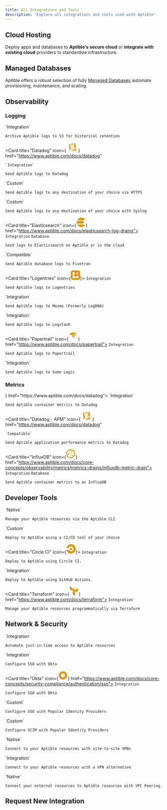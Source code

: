 ```yaml
---
title: All Integrations and Tools
description: "Explore all integrations and tools used with Aptible"
---
```


## Cloud Hosting

Deploy apps and databases to **Aptible's secure cloud** or **integrate with existing cloud** providers to standardize infrastructure.

<CloudsSnippet />

## Managed Databases

Aptible offers a robust selection of fully [Managed Databases](https://www.aptible.com/docs/databases) automate provisioning, maintenance, and scaling.

<DatabasesSnippet />

## Observability

### Logging

<CardGroup cols={3}>
  <Card title="Amazon S3" icon="aws" color="E09600" href="https://www.aptible.com/docs/s3-log-archives">
    `Integration`

    Archive Aptible logs to S3 for historical retention
  </Card>

  <Card
    title="Datadog"
    icon={
    <svg fill="#E09600" width="30px" height="30px"  viewBox="0 0 16 16" xmlns="http://www.w3.org/2000/svg" ><path  fill-rule="evenodd" d="M12.886 10.938l-1.157-.767-.965 1.622-1.122-.33-.988 1.517.05.478 5.374-.996-.313-3.378-.879 1.854zm-5.01-1.456l.861-.12c.14.064.237.088.404.13.26.069.562.134 1.009-.092.104-.052.32-.251.408-.365l3.532-.644.36 4.388L8.4 13.876l-.524-4.394zm6.56-1.581l-.348.067-.67-6.964L2.004 2.336l1.407 11.481 1.335-.195a3.03 3.03 0 00-.556-.576c-.393-.33-.254-.888-.022-1.24.307-.596 1.889-1.354 1.8-2.307-.033-.346-.088-.797-.407-1.106-.012.128.01.252.01.252s-.132-.169-.197-.398c-.065-.088-.116-.117-.185-.234-.05.136-.043.294-.043.294s-.107-.255-.125-.47a.752.752 0 00-.08.279s-.139-.403-.107-.62c-.064-.188-.252-.562-.199-1.412.348.245 1.115.187 1.414-.256.1-.147.167-.548-.05-1.337-.139-.506-.483-1.26-.618-1.546l-.016.012c.071.23.217.713.273.947.17.71.215.958.136 1.285-.068.285-.23.471-.642.68-.412.208-.958-.3-.993-.328-.4-.32-.709-.844-.744-1.098-.035-.278.16-.445.258-.672-.14.04-.298.112-.298.112s.188-.195.419-.364c.095-.063.152-.104.252-.188-.146-.003-.264.002-.264.002s.243-.133.496-.23c-.185-.007-.362 0-.362 0s.544-.245.973-.424c.295-.122.583-.086.745.15.212.308.436.476.909.58.29-.13.379-.197.744-.297.321-.355.573-.401.573-.401s-.125.115-.158.297c.182-.145.382-.265.382-.265s-.078.096-.15.249l.017.025c.213-.129.463-.23.463-.23s-.072.091-.156.209c.16-.002.486.006.612.02.745.017.9-.8 1.185-.902.358-.129.518-.206 1.128.396.523.518.932 1.444.73 1.652-.171.172-.507-.068-.879-.534a2.026 2.026 0 01-.415-.911c-.059-.313-.288-.495-.288-.495s.133.297.133.56c0 .142.018.678.246.979-.022.044-.033.217-.058.25-.265-.323-.836-.554-.929-.622.315.26 1.039.856 1.317 1.428.263.54.108 1.035.24 1.164.039.037.566.698.668 1.03.177.58.01 1.188-.222 1.566l-.647.101c-.094-.026-.158-.04-.243-.09.047-.082.14-.29.14-.333l-.036-.065a2.737 2.737 0 01-.819.726c-.367.21-.79.177-1.065.092-.781-.243-1.52-.774-1.698-.914 0 0-.005.112.028.137.197.223.648.628 1.085.91l-.93.102.44 3.444c-.196.029-.226.042-.44.073-.187-.669-.547-1.105-.94-1.36-.347-.223-.825-.274-1.283-.183l-.03.034c.319-.033.695.014 1.08.26.38.24.685.863.797 1.238.144.479.244.991-.144 1.534-.275.386-1.08.6-1.73.138.174.281.409.51.725.554.469.064.914-.018 1.22-.334.262-.27.4-.836.364-1.432l.414-.06.15 1.069 6.852-.83-.56-5.487zm-4.168-2.905c-.02.044-.05.073-.005.216l.003.008.007.019.02.042c.08.168.17.326.32.406.038-.006.078-.01.12-.013a.546.546 0 01.284.047.607.607 0 00.003-.13c-.01-.212.042-.573-.363-.762-.153-.072-.367-.05-.439.04a.175.175 0 01.034.007c.108.038.035.075.015.12zm1.134 1.978c-.053-.03-.301-.018-.475.003-.333.04-.691.155-.77.217-.143.111-.078.305.027.384.297.223.556.372.83.336.168-.022.317-.29.422-.534.072-.167.072-.348-.034-.406zM8.461 5.259c.093-.09-.467-.207-.902.09-.32.221-.33.693-.024.96.03.027.056.046.08.06a2.75 2.75 0 01.809-.24c.065-.072.14-.2.121-.434-.025-.315-.263-.265-.084-.436z" clip-rule="evenodd"/></svg>
}
    href="https://www.aptible.com/docs/datadog"
  >
    `Integration`

    Send Aptible logs to Datadog
  </Card>

  <Card title="Custom - HTTPS" icon="globe" color="E09600" href="https://www.aptible.com/docs/https-log-drains">
    `Custom`

    Send Aptible logs to any destination of your choice via HTTPS
  </Card>

  <Card title="Custom - Syslog" icon="globe" color="E09600" href="https://www.aptible.com/docs/syslog-log-drains">
    `Custom`

    Send Aptible logs to any destination of your choice with Syslog
  </Card>

  <Card title="Elasticsearch" icon={<svg fill="#E09600" width="30px" height="30px" viewBox="0 0 24 24" role="img" xmlns="http://www.w3.org/2000/svg"><path d="M13.394 0C8.683 0 4.609 2.716 2.644 6.667h15.641a4.77 4.77 0 0 0 3.073-1.11c.446-.375.864-.785 1.247-1.243l.001-.002A11.974 11.974 0 0 0 13.394 0zM1.804 8.889a12.009 12.009 0 0 0 0 6.222h14.7a3.111 3.111 0 1 0 0-6.222zm.84 8.444C4.61 21.283 8.684 24 13.395 24c3.701 0 7.011-1.677 9.212-4.312l-.001-.002a9.958 9.958 0 0 0-1.247-1.243 4.77 4.77 0 0 0-3.073-1.11z"/></svg>} href="https://www.aptible.com/docs/elasticsearch-log-drains">
    `Integration` `Database`

    Send logs to Elasticsearch on Aptible or in the cloud
  </Card>

  <Card title="Fivetran" href="https://www.aptible.com/docs/connect-to-fivetran">
    `Compatible`

    Send Aptible database logs to Fivetran
  </Card>

  <Card title="Logentries" icon={<svg width="30px" height="30px" viewBox="0 0 256 256" version="1.1" xmlns="http://www.w3.org/2000/svg" xmlns:xlink="http://www.w3.org/1999/xlink" preserveAspectRatio="xMidYMid"> 	<g> 		<path d="M201.73137,255.654114 L53.5857267,255.654114 C24.0701195,255.654114 0.230590681,231.814585 0.230590681,202.298978 L0.230590681,53.5857267 C0.230590681,24.0701195 24.0701195,0.230590681 53.5857267,0.230590681 L201.73137,0.230590681 C231.246977,0.230590681 255.086506,24.0701195 255.086506,53.5857267 L255.086506,202.298978 C255.086506,231.814585 231.246977,255.654114 201.73137,255.654114 Z" fill="#E09600">  </path> 		<path d="M202.298978,71.7491772 C204.569409,70.0463537 207.407448,68.3435302 209.67788,66.6407067 C208.542664,62.6674519 206.272233,59.261805 204.001801,55.856158 C201.163762,56.9913736 198.893331,58.6941971 196.055292,59.8294128 C194.352468,58.6941971 192.649645,56.9913736 190.379214,55.856158 C190.946821,53.0181188 191.514429,49.6124719 192.082037,46.7744327 C188.108782,45.639217 184.135527,43.9363936 180.162273,43.3687857 C179.027057,46.2068249 178.459449,49.044864 177.324234,51.8829032 C175.053802,51.8829032 172.783371,52.450511 171.080547,53.0181188 C169.377724,50.7476875 167.6749,47.9096484 165.972077,45.639217 C161.998822,46.7744327 158.593175,49.044864 155.187528,51.8829032 C156.322744,54.7209423 157.457959,57.5589815 159.160783,60.3970206 C157.457959,62.0998441 156.322744,63.8026676 155.187528,65.5054911 C152.349489,64.9378832 148.943842,64.3702754 146.105803,63.8026676 C144.970587,67.7759224 143.835372,71.7491772 142.700156,75.722432 C145.538195,76.8576477 148.376234,77.9928633 151.214273,78.5604712 C151.214273,80.8309025 151.781881,83.1013338 151.781881,85.3717651 C149.51145,87.0745886 146.673411,88.7774121 144.402979,90.4802356 C145.538195,94.4534904 147.808626,97.8591374 150.646666,101.264784 C153.484705,100.129569 156.322744,98.4267452 159.160783,97.2915295 C160.863606,98.994353 162.56643,100.129569 164.269253,101.264784 C163.701646,104.102823 163.134038,107.50847 162.56643,110.34651 C166.539685,112.049333 170.51294,112.616941 174.486194,113.184549 C175.053802,110.34651 176.189018,107.50847 177.324234,104.670431 C179.594665,104.670431 181.865096,104.102823 184.135527,104.102823 C185.838351,106.373255 187.541174,109.211294 189.243998,111.481725 C193.217253,109.778902 196.6229,108.076078 199.460939,105.238039 C198.325723,102.4 196.6229,99.5619609 195.487684,96.7239217 C196.6229,95.0210982 198.325723,93.3182747 199.460939,91.6154512 C202.298978,92.1830591 205.704625,92.7506669 208.542664,93.3182747 C209.67788,89.3450199 211.380703,85.3717651 211.948311,81.3985103 C209.110272,80.8309025 206.272233,79.6956868 203.434194,78.5604712 C203.434194,76.2900398 202.866586,74.0196085 202.298978,71.7491772 L202.298978,71.7491772 Z M189.811606,79.6956868 C189.811606,87.0745886 181.865096,92.1830591 175.053802,89.9126277 C168.810116,88.2098043 164.836861,80.8309025 167.107293,74.5872164 C168.242508,70.6139615 171.648155,68.3435302 175.053802,67.2083146 C182.432704,64.9378832 190.379214,71.7491772 189.811606,79.6956868 L189.811606,79.6956868 Z" fill="#FFFFFF">  </path> 		<circle fill="#F36D21" cx="177.324234" cy="78.5604712" r="17.0282349">  </circle> 		<path d="M127.374745,193.217253 C140.997332,192.649645 150.079058,202.298978 160.863606,207.975056 C176.756626,216.489174 192.082037,214.78635 204.001801,200.596155 C209.67788,193.784861 212.515919,186.973567 212.515919,179.594665 L212.515919,179.594665 C212.515919,172.783371 209.67788,165.404469 204.569409,159.160783 C192.649645,144.402979 177.324234,144.402979 161.431214,152.349489 C155.755136,155.187528 150.646666,159.728391 144.402979,162.56643 C129.645176,169.377724 115.45498,168.810116 102.4,156.890352 C89.3450199,144.402979 84.8041573,130.212784 92.7506669,113.752157 C95.588706,108.076078 99.5619609,102.4 102.4,96.7239217 C111.481725,80.2632946 113.184549,63.8026676 97.8591374,50.7476875 C91.6154512,45.0716092 84.2365495,42.8011779 77.4252555,42.8011779 L77.4252555,42.8011779 C70.6139615,42.8011779 63.2350598,45.639217 56.4237658,50.7476875 C40.5307466,63.2350598 38.8279231,80.8309025 49.6124719,96.1563139 C65.5054911,118.293019 67.2083146,138.159293 50.1800797,160.295999 C39.3955309,174.486194 39.3955309,190.946821 53.0181188,204.001801 C59.8294128,210.813095 67.2083146,213.651135 74.5872164,213.651135 L74.5872164,213.651135 C81.9661181,213.651135 89.9126277,210.813095 97.2915295,206.272233 C106.940863,200.028547 115.45498,192.082037 127.374745,193.217253 L127.374745,193.217253 Z" fill="#FFFFFF">  </path> 	</g> </svg>}>
    `Integration`

    Send Aptible logs to Logentries
  </Card>

  <Card title="Mezmo" href="https://www.aptible.com/docs/mezmo">
    `Integration`

    Send Aptible logs to Mezmo (Formerly LogDNA)
  </Card>

  <Card title="Logstash">
    `Integration`

    Send Aptible logs to Logstash
  </Card>

  <Card title="Papertrail" icon={<svg fill="#E09600" width="30px" height="30px"  viewBox="-2.5 0 75 75" xmlns="http://www.w3.org/2000/svg" ><path  fill-rule="evenodd"  d="M30.47 30.408l-8.773 2.34C15.668 27.308 8.075 23.9 0 23.04A70.43 70.43 0 0 1 40.898 9.803l-5.026 4.62s21.385-.75 26.755-8.117c-.14.763-.37 1.507-.687 2.217a24.04 24.04 0 0 1-7.774 10.989 44.55 44.55 0 0 1-11.083 6.244 106.49 106.49 0 0 1-12.051 4.402h-.562M64 29.44a117.73 117.73 0 0 0-40.242 5.339 38.71 38.71 0 0 1 6.775 9.647C41.366 38.43 56.258 30.75 63.97 29.7M32 47.485c1.277 3.275 2.096 6.7 2.435 10.21L53.167 38.37z" clip-rule="evenodd"/></svg>} href="https://www.aptible.com/docs/papertrail">
    `Integration`

    Send Aptible logs to Papertrail
  </Card>

  <Card title="Sumo Logic" href="https://www.aptible.com/docs/sumo-logic">
    `Integration`

    Send Aptible logs to Sumo Logic
  </Card>
</CardGroup>

### Metrics

<CardGroup cols="3">
  <Card title="Datadog - Container Monitoring" icon={<svg fill="#E09600" width="30px" height="30px"  viewBox="0 0 16 16" xmlns="http://www.w3.org/2000/svg" ><path  fill-rule="evenodd" d="M12.886 10.938l-1.157-.767-.965 1.622-1.122-.33-.988 1.517.05.478 5.374-.996-.313-3.378-.879 1.854zm-5.01-1.456l.861-.12c.14.064.237.088.404.13.26.069.562.134 1.009-.092.104-.052.32-.251.408-.365l3.532-.644.36 4.388L8.4 13.876l-.524-4.394zm6.56-1.581l-.348.067-.67-6.964L2.004 2.336l1.407 11.481 1.335-.195a3.03 3.03 0 00-.556-.576c-.393-.33-.254-.888-.022-1.24.307-.596 1.889-1.354 1.8-2.307-.033-.346-.088-.797-.407-1.106-.012.128.01.252.01.252s-.132-.169-.197-.398c-.065-.088-.116-.117-.185-.234-.05.136-.043.294-.043.294s-.107-.255-.125-.47a.752.752 0 00-.08.279s-.139-.403-.107-.62c-.064-.188-.252-.562-.199-1.412.348.245 1.115.187 1.414-.256.1-.147.167-.548-.05-1.337-.139-.506-.483-1.26-.618-1.546l-.016.012c.071.23.217.713.273.947.17.71.215.958.136 1.285-.068.285-.23.471-.642.68-.412.208-.958-.3-.993-.328-.4-.32-.709-.844-.744-1.098-.035-.278.16-.445.258-.672-.14.04-.298.112-.298.112s.188-.195.419-.364c.095-.063.152-.104.252-.188-.146-.003-.264.002-.264.002s.243-.133.496-.23c-.185-.007-.362 0-.362 0s.544-.245.973-.424c.295-.122.583-.086.745.15.212.308.436.476.909.58.29-.13.379-.197.744-.297.321-.355.573-.401.573-.401s-.125.115-.158.297c.182-.145.382-.265.382-.265s-.078.096-.15.249l.017.025c.213-.129.463-.23.463-.23s-.072.091-.156.209c.16-.002.486.006.612.02.745.017.9-.8 1.185-.902.358-.129.518-.206 1.128.396.523.518.932 1.444.73 1.652-.171.172-.507-.068-.879-.534a2.026 2.026 0 01-.415-.911c-.059-.313-.288-.495-.288-.495s.133.297.133.56c0 .142.018.678.246.979-.022.044-.033.217-.058.25-.265-.323-.836-.554-.929-.622.315.26 1.039.856 1.317 1.428.263.54.108 1.035.24 1.164.039.037.566.698.668 1.03.177.58.01 1.188-.222 1.566l-.647.101c-.094-.026-.158-.04-.243-.09.047-.082.14-.29.14-.333l-.036-.065a2.737 2.737 0 01-.819.726c-.367.21-.79.177-1.065.092-.781-.243-1.52-.774-1.698-.914 0 0-.005.112.028.137.197.223.648.628 1.085.91l-.93.102.44 3.444c-.196.029-.226.042-.44.073-.187-.669-.547-1.105-.94-1.36-.347-.223-.825-.274-1.283-.183l-.03.034c.319-.033.695.014 1.08.26.38.24.685.863.797 1.238.144.479.244.991-.144 1.534-.275.386-1.08.6-1.73.138.174.281.409.51.725.554.469.064.914-.018 1.22-.334.262-.27.4-.836.364-1.432l.414-.06.15 1.069 6.852-.83-.56-5.487zm-4.168-2.905c-.02.044-.05.073-.005.216l.003.008.007.019.02.042c.08.168.17.326.32.406.038-.006.078-.01.12-.013a.546.546 0 01.284.047.607.607 0 00.003-.13c-.01-.212.042-.573-.363-.762-.153-.072-.367-.05-.439.04a.175.175 0 01.034.007c.108.038.035.075.015.12zm1.134 1.978c-.053-.03-.301-.018-.475.003-.333.04-.691.155-.77.217-.143.111-.078.305.027.384.297.223.556.372.83.336.168-.022.317-.29.422-.534.072-.167.072-.348-.034-.406zM8.461 5.259c.093-.09-.467-.207-.902.09-.32.221-.33.693-.024.96.03.027.056.046.08.06a2.75 2.75 0 01.809-.24c.065-.072.14-.2.121-.434-.025-.315-.263-.265-.084-.436z" clip-rule="evenodd"/></svg>} href="https://www.aptible.com/docs/datadog">
    `Integration`

    Send Aptible container metrics to Datadog
  </Card>

  <Card
    title="Datadog - APM"
    icon={
    <svg fill="#E09600" width="30px" height="30px"  viewBox="0 0 16 16" xmlns="http://www.w3.org/2000/svg" ><path  fill-rule="evenodd" d="M12.886 10.938l-1.157-.767-.965 1.622-1.122-.33-.988 1.517.05.478 5.374-.996-.313-3.378-.879 1.854zm-5.01-1.456l.861-.12c.14.064.237.088.404.13.26.069.562.134 1.009-.092.104-.052.32-.251.408-.365l3.532-.644.36 4.388L8.4 13.876l-.524-4.394zm6.56-1.581l-.348.067-.67-6.964L2.004 2.336l1.407 11.481 1.335-.195a3.03 3.03 0 00-.556-.576c-.393-.33-.254-.888-.022-1.24.307-.596 1.889-1.354 1.8-2.307-.033-.346-.088-.797-.407-1.106-.012.128.01.252.01.252s-.132-.169-.197-.398c-.065-.088-.116-.117-.185-.234-.05.136-.043.294-.043.294s-.107-.255-.125-.47a.752.752 0 00-.08.279s-.139-.403-.107-.62c-.064-.188-.252-.562-.199-1.412.348.245 1.115.187 1.414-.256.1-.147.167-.548-.05-1.337-.139-.506-.483-1.26-.618-1.546l-.016.012c.071.23.217.713.273.947.17.71.215.958.136 1.285-.068.285-.23.471-.642.68-.412.208-.958-.3-.993-.328-.4-.32-.709-.844-.744-1.098-.035-.278.16-.445.258-.672-.14.04-.298.112-.298.112s.188-.195.419-.364c.095-.063.152-.104.252-.188-.146-.003-.264.002-.264.002s.243-.133.496-.23c-.185-.007-.362 0-.362 0s.544-.245.973-.424c.295-.122.583-.086.745.15.212.308.436.476.909.58.29-.13.379-.197.744-.297.321-.355.573-.401.573-.401s-.125.115-.158.297c.182-.145.382-.265.382-.265s-.078.096-.15.249l.017.025c.213-.129.463-.23.463-.23s-.072.091-.156.209c.16-.002.486.006.612.02.745.017.9-.8 1.185-.902.358-.129.518-.206 1.128.396.523.518.932 1.444.73 1.652-.171.172-.507-.068-.879-.534a2.026 2.026 0 01-.415-.911c-.059-.313-.288-.495-.288-.495s.133.297.133.56c0 .142.018.678.246.979-.022.044-.033.217-.058.25-.265-.323-.836-.554-.929-.622.315.26 1.039.856 1.317 1.428.263.54.108 1.035.24 1.164.039.037.566.698.668 1.03.177.58.01 1.188-.222 1.566l-.647.101c-.094-.026-.158-.04-.243-.09.047-.082.14-.29.14-.333l-.036-.065a2.737 2.737 0 01-.819.726c-.367.21-.79.177-1.065.092-.781-.243-1.52-.774-1.698-.914 0 0-.005.112.028.137.197.223.648.628 1.085.91l-.93.102.44 3.444c-.196.029-.226.042-.44.073-.187-.669-.547-1.105-.94-1.36-.347-.223-.825-.274-1.283-.183l-.03.034c.319-.033.695.014 1.08.26.38.24.685.863.797 1.238.144.479.244.991-.144 1.534-.275.386-1.08.6-1.73.138.174.281.409.51.725.554.469.064.914-.018 1.22-.334.262-.27.4-.836.364-1.432l.414-.06.15 1.069 6.852-.83-.56-5.487zm-4.168-2.905c-.02.044-.05.073-.005.216l.003.008.007.019.02.042c.08.168.17.326.32.406.038-.006.078-.01.12-.013a.546.546 0 01.284.047.607.607 0 00.003-.13c-.01-.212.042-.573-.363-.762-.153-.072-.367-.05-.439.04a.175.175 0 01.034.007c.108.038.035.075.015.12zm1.134 1.978c-.053-.03-.301-.018-.475.003-.333.04-.691.155-.77.217-.143.111-.078.305.027.384.297.223.556.372.83.336.168-.022.317-.29.422-.534.072-.167.072-.348-.034-.406zM8.461 5.259c.093-.09-.467-.207-.902.09-.32.221-.33.693-.024.96.03.027.056.046.08.06a2.75 2.75 0 01.809-.24c.065-.072.14-.2.121-.434-.025-.315-.263-.265-.084-.436z" clip-rule="evenodd"/></svg>
}
    href="https://www.aptible.com/docs/datadog"
  >
    `Compatible`

    Send Aptible application performance metrics to Datadog
  </Card>

  <Card title="InfluxDB" icon={<svg fill="#E09600" width="30px" height="30px" viewBox="-2.5 0 261 261" version="1.1" xmlns="http://www.w3.org/2000/svg" xmlns:xlink="http://www.w3.org/1999/xlink" preserveAspectRatio="xMidYMid">     <g>         <path d="M255.59672,156.506259 L230.750771,48.7630778 C229.35754,42.9579495 224.016822,36.920616 217.979489,35.2951801 L104.895589,0.464410265 C103.502359,-2.84217094e-14 101.876923,-2.84217094e-14 100.019282,-2.84217094e-14 C95.1429738,-2.84217094e-14 90.266666,1.85764106 86.783589,4.87630778 L5.74399781,80.3429758 C1.33210029,84.290463 -0.989951029,92.1854375 0.403279765,97.7583607 L26.8746649,213.164312 C28.2678956,218.96944 33.6086137,225.006773 39.6459471,226.632209 L145.531487,259.605338 C146.924718,260.069748 148.550154,260.069748 150.407795,260.069748 C155.284103,260.069748 160.160411,258.212107 163.643488,255.19344 L250.256002,174.61826 C254.6679,169.974157 256.989951,162.543593 255.59672,156.506259 Z M116.738051,26.0069748 L194.52677,49.9241035 C197.545437,50.852924 197.545437,52.2461548 194.52677,52.9427702 L153.658667,62.2309755 C150.64,63.159796 146.228103,61.7665652 144.138257,59.4445139 L115.809231,28.7934364 C113.254974,26.23918 113.719384,25.0781543 116.738051,26.0069748 Z M165.268924,165.330054 C166.197744,168.348721 164.107898,170.206362 161.089231,169.277541 L77.2631786,143.270567 C74.2445119,142.341746 73.5478965,139.78749 75.8699478,137.697643 L139.958564,78.0209245 C142.280616,75.6988732 144.834872,76.6276937 145.531487,79.6463604 L165.268924,165.330054 Z M27.10687,89.398976 L95.1429738,26.0069748 C97.4650251,23.6849235 100.948102,24.1493338 103.270153,26.23918 L137.404308,63.159796 C139.726359,65.4818473 139.261949,68.9649243 137.172103,71.2869756 L69.1359989,134.678977 C66.8139476,137.001028 63.3308706,136.536618 61.0088193,134.446772 L26.8746649,97.5261556 C24.5526135,94.9718991 24.7848187,91.256617 27.10687,89.398976 Z M43.5934344,189.711593 L25.7136392,110.761848 C24.7848187,107.743181 26.1780495,107.046566 28.2678956,109.368617 L56.5969218,140.019695 C58.9189731,142.341746 59.6155885,146.753644 58.9189731,149.77231 L46.6121011,189.711593 C45.6832806,192.962465 44.2900498,192.962465 43.5934344,189.711593 Z M143.209436,236.15262 L54.2748705,208.520209 C51.2562038,207.591388 49.3985627,204.340516 50.3273832,201.089645 L65.1885117,153.255387 C66.1173322,150.236721 69.3682041,148.37908 72.6190759,149.3079 L161.553642,176.708106 C164.572308,177.636926 166.429949,180.887798 165.501129,184.13867 L150.64,231.972927 C149.478975,234.991594 146.460308,236.849235 143.209436,236.15262 Z M222.159181,171.367388 L162.714667,226.632209 C160.392616,228.954261 159.23159,228.02544 160.160411,225.006773 L172.467283,185.06749 C173.396103,182.048824 176.646975,178.797952 179.897847,178.333542 L220.76595,169.045336 C223.784617,167.884311 224.249027,169.277541 222.159181,171.367388 Z M228.660925,159.292721 L179.665642,170.438567 C176.646975,171.367388 173.396103,169.277541 172.699488,166.258875 L151.801026,75.6988732 C150.872206,72.6802064 152.962052,69.4293346 155.980718,68.7327192 L204.976001,57.5868728 C207.994668,56.6580523 211.24554,58.7478985 211.942155,61.7665652 L232.840617,152.326567 C233.537233,155.809644 231.679592,158.828311 228.660925,159.292721 Z">  </path>     </g> </svg>} href="https://www.aptible.com/docs/core-concepts/observability/metrics/metrics-drains/influxdb-metric-drain">
    `Integration` `Database`

    Send Aptible container metrics to an InfluxDB
  </Card>
</CardGroup>

## Developer Tools

<CardGroup cols="3">
  <Card title="Aptible CLI" href="https://www.aptible.com/docs/cli">
    `Native`

    Manage your Aptible resources via the Aptible CLI
  </Card>

  <Card title="Custom CI/CD" icon="globe" color="E09600">
    `Custom`

    Deploy to Aptible using a CI/CD tool of your choice
  </Card>

  <Card title="Circle CI" icon={<svg width="30px" height="30px" viewBox="-1.5 0 259 259" version="1.1" xmlns="http://www.w3.org/2000/svg" xmlns:xlink="http://www.w3.org/1999/xlink" preserveAspectRatio="xMidYMid"> 	<g fill="#E09600"> 		<circle cx="126.157031" cy="129.007874" r="30.5932958">  </circle> 		<path d="M1.20368953,96.5716086 C1.20368953,96.9402024 0.835095614,97.6773903 0.835095614,98.0459843 C0.835095614,101.36333 3.41525309,104.312081 7.10119236,104.312081 L59.0729359,104.312081 C61.6530934,104.312081 63.496063,102.837706 64.6018448,100.626142 C75.2910686,77.0361305 98.8810798,61.1865916 125.788436,61.1865916 C163.016423,61.1865916 193.241125,91.4112936 193.241125,128.63928 C193.241125,165.867267 163.016423,196.091969 125.788436,196.091969 C98.5124859,196.091969 75.2910686,179.873835 64.6018448,157.021013 C63.496063,154.440855 61.6530934,152.96648 59.0729359,152.96648 L7.10119236,152.96648 C3.78384701,152.96648 0.835095614,155.546637 0.835095614,159.232575 C0.835095614,159.60117 0.835095614,160.338357 1.20368953,160.706952 C15.5788527,216.733228 66.0762205,258.015748 126.157031,258.015748 C197.295658,258.015748 255.164905,200.146502 255.164905,129.007874 C255.164905,57.8692464 197.295658,0 126.157031,0 C66.0762205,0 15.5788527,41.2825197 1.20368953,96.5716086 L1.20368953,96.5716086 Z">  </path> 	</g> </svg>}>
    `Integration`

    Deploy to Aptible using Circle CI.
  </Card>

  <Card title="GitHub Actions" icon="github" color="E09600">
    `Integration`

    Deploy to Aptible using GitHub Actions.
  </Card>

  <Card title="Terraform" icon={<svg fill="#E09600" width="30px" height="30px"  viewBox="0 0 16 16" xmlns="http://www.w3.org/2000/svg" fill="none">  <g fill="#E09600">  <path d="M1 0v5.05l4.349 2.527V2.526L1 0zM10.175 5.344l-4.35-2.525v5.05l4.35 2.527V5.344zM10.651 10.396V5.344L15 2.819v5.05l-4.349 2.527zM10.174 16l-4.349-2.526v-5.05l4.349 2.525V16z"/>  </g>  </svg>} href="https://www.aptible.com/docs/terraform">
    `Integration`

    Manage your Aptible resources programmatically via Terraform
  </Card>
</CardGroup>

## Network & Security

<CardGroup cols="3">
  <Card title="Entitle" href="https://www.aptible.com/docs/entitle">
    `Integration`

    Automate just-in-time access to Aptible resources
  </Card>

  <Card title="Google SSO" icon="google" color="E09600" href="https://www.aptible.com/docs/core-concepts/security-compliance/authentication/sso">
    `Integration`

    Configure SSO with Okta
  </Card>

  <Card title="Okta" icon={<svg fill="#E09600" width="30px" height="30px"  viewBox="0 0 16 16" xmlns="http://www.w3.org/2000/svg" fill="none"><path fill="#E09600" d="M8 1C4.143 1 1 4.12 1 8s3.121 7 7 7 7-3.121 7-7-3.143-7-7-7zm0 10.5c-1.94 0-3.5-1.56-3.5-3.5S6.06 4.5 8 4.5s3.5 1.56 3.5 3.5-1.56 3.5-3.5 3.5z"/></svg>} href="https://www.aptible.com/docs/core-concepts/security-compliance/authentication/sso">
    `Integration`

    Configure SSO with Okta
  </Card>

  <Card title="Single Sign-On (SAML)" icon="globe" color="E09600" href="https://www.aptible.com/docs/core-concepts/security-compliance/authentication/sso">
    `Custom`

    Configure SSO with Popular Identity Providers
  </Card>

  <Card title="SCIM (Provisioning)" icon="globe" color="E09600" href="https://www.aptible.com/docs/core-concepts/security-compliance/authentication/scim">
    `Custom`

    Configure SCIM with Popular Identity Providers
  </Card>

  <Card title="Site-to-site VPNs " icon="globe" color="E09600" href="https://www.aptible.com/docs/network-integrations">
    `Native`

    Connect to your Aptible resources with site-to-site VPNs
  </Card>

  <Card title="Twingate" href="https://www.aptible.com/docs/twingate">
    `Integration`

    Connect to your Aptible resources with a VPN alternative
  </Card>

  <Card title="VPC Peering" icon="globe" color="E09600" href="https://www.aptible.com/docs/network-integrations">
    `Native`

    Connect your external resources to Aptible resources with VPC Peering.
  </Card>
</CardGroup>

## Request New Integration

<Card title="Submit feature request" icon="plus" href="https://portal.productboard.com/aptible/2-aptible-roadmap-portal/tabs/5-ideas/submit-idea" />
